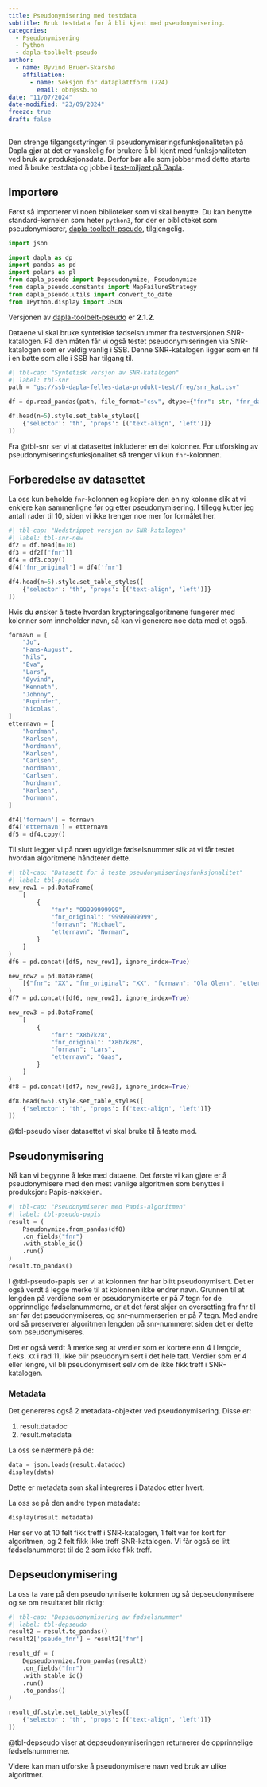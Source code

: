 ```yaml
---
title: Pseudonymisering med testdata
subtitle: Bruk testdata for å bli kjent med pseudonymisering.
categories:
  - Pseudonymisering
  - Python
  - dapla-toolbelt-pseudo
author:
  - name: Øyvind Bruer-Skarsbø
    affiliation: 
      - name: Seksjon for dataplattform (724)
        email: obr@ssb.no
date: "11/07/2024"
date-modified: "23/09/2024"
freeze: true
draft: false
---
```


Den strenge tilgangsstyringen til pseudonymiseringsfunksjonaliteten på Dapla gjør at det er vanskelig for brukere å bli kjent med funksjonaliteten ved bruk av produksjonsdata. Derfor bør alle som jobber med dette starte med å bruke testdata og jobbe i [test-miljøet på Dapla](https://jupyter.dapla-staging.ssb.no/).

## Importere 



Først så importerer vi noen biblioteker som vi skal benytte. Du kan benytte standard-kernelen som heter `python3`, for der er biblioteket som pseudonymiserer, [dapla-toolbelt-pseudo](https://pypi.org/project/dapla-toolbelt-pseudo/), tilgjengelig.  

```python
import json

import dapla as dp
import pandas as pd
import polars as pl
from dapla_pseudo import Depseudonymize, Pseudonymize
from dapla_pseudo.constants import MapFailureStrategy
from dapla_pseudo.utils import convert_to_date
from IPython.display import JSON
```

Versjonen av [dapla-toolbelt-pseudo](../../../statistikkere/dapla-toolbelt-pseudo.html) er **2.1.2**.

Dataene vi skal bruke syntetiske fødselsnummer fra testversjonen SNR-katalogen. På den måten får vi også testet pseudonymiseringen via SNR-katalogen som er veldig vanlig i SSB. Denne SNR-katalogen ligger som en fil i en bøtte som alle i SSB har tilgang til. 

```python
#| tbl-cap: "Syntetisk versjon av SNR-katalogen"
#| label: tbl-snr
path = "gs://ssb-dapla-felles-data-produkt-test/freg/snr_kat.csv"

df = dp.read_pandas(path, file_format="csv", dtype={"fnr": str, "fnr_date": str})

df.head(n=5).style.set_table_styles([
    {'selector': 'th', 'props': [('text-align', 'left')]}
])
```

Fra @tbl-snr ser vi at datasettet inkluderer en del kolonner. For utforsking av pseudonymiseringsfunksjonalitet så trenger vi kun `fnr`-kolonnen.

## Forberedelse av datasettet

La oss kun beholde `fnr`-kolonnen og kopiere den en ny kolonne slik at vi enklere kan sammenligne før og etter pseudonymisering. I tillegg kutter jeg antall rader til 10, siden vi ikke trenger noe mer for formålet her. 

```python
#| tbl-cap: "Nedstrippet versjon av SNR-katalogen"
#| label: tbl-snr-new
df2 = df.head(n=10)
df3 = df2[["fnr"]]
df4 = df3.copy()
df4['fnr_original'] = df4['fnr']

df4.head(n=5).style.set_table_styles([
    {'selector': 'th', 'props': [('text-align', 'left')]}
])
```

Hvis du ønsker å teste hvordan krypteringsalgoritmene fungerer med kolonner som inneholder navn, så kan vi generere noe data med et også.

```python
fornavn = [
    "Jo",
    "Hans-August",
    "Nils",
    "Eva",
    "Lars",
    "Øyvind",
    "Kenneth",
    "Johnny",
    "Rupinder",
    "Nicolas",
]
etternavn = [
    "Nordman",
    "Karlsen",
    "Nordmann",
    "Karlsen",
    "Carlsen",
    "Nordmann",
    "Carlsen",
    "Nordmann",
    "Karlsen",
    "Normann",
]

df4['fornavn'] = fornavn
df4['etternavn'] = etternavn
df5 = df4.copy()
```

Til slutt legger vi på noen ugyldige fødselsnummer slik at vi får testet hvordan algoritmene håndterer dette. 

```python
#| tbl-cap: "Datasett for å teste pseudonymiseringsfunksjonalitet"
#| label: tbl-pseudo
new_row1 = pd.DataFrame(
    [
        {
            "fnr": "99999999999",
            "fnr_original": "99999999999",
            "fornavn": "Michael",
            "etternavn": "Norman",
        }
    ]
)
df6 = pd.concat([df5, new_row1], ignore_index=True)

new_row2 = pd.DataFrame(
    [{"fnr": "XX", "fnr_original": "XX", "fornavn": "Ola Glenn", "etternavn": "Gåås"}]
)
df7 = pd.concat([df6, new_row2], ignore_index=True)

new_row3 = pd.DataFrame(
    [
        {
            "fnr": "X8b7k28",
            "fnr_original": "X8b7k28",
            "fornavn": "Lars",
            "etternavn": "Gaas",
        }
    ]
)
df8 = pd.concat([df7, new_row3], ignore_index=True)

df8.head(n=5).style.set_table_styles([
    {'selector': 'th', 'props': [('text-align', 'left')]}
])
```

@tbl-pseudo viser datasettet vi skal bruke til å teste med. 

## Pseudonymisering

Nå kan vi begynne å leke med dataene. Det første vi kan gjøre er å pseudonymisere med den mest vanlige algoritmen som benyttes i produksjon: Papis-nøkkelen.

```python
#| tbl-cap: "Pseudonymiserer med Papis-algoritmen"
#| label: tbl-pseudo-papis
result = (
    Pseudonymize.from_pandas(df8)
    .on_fields("fnr")
    .with_stable_id()
    .run()
)
result.to_pandas()
```

I @tbl-pseudo-papis ser vi at kolonnen `fnr` har blitt pseudonymisert. Det er også verdt å legge merke til at kolonnen ikke endrer navn. Grunnen til at lengden på verdiene som er pseudonymiserte er på 7 tegn for de opprinnelige fødselsnummerne, er at det først skjer en oversetting fra fnr til snr før det pseudonymiseres, og snr-nummerserien er på 7 tegn. Med andre ord så preserverer algoritmen lengden på snr-nummeret siden det er dette som pseudonymiseres. 

Det er også verdt å merke seg at verdier som er kortere enn 4 i lengde, f.eks. `XX` i rad 11, ikke blir pseudonymisert i det hele tatt. Verdier som er 4 eller lengre, vil bli pseudonymisert selv om de ikke fikk treff i SNR-katalogen. 

### Metadata

Det genereres også 2 metadata-objekter ved pseudonymisering. Disse er:

1. result.datadoc
2. result.metadata

La oss se nærmere på de:

```python
data = json.loads(result.datadoc)
display(data)
```

Dette er metadata som skal integreres i Datadoc etter hvert. 

La oss se på den andre typen metadata:

```python
display(result.metadata)
```

Her ser vo at 10 felt fikk treff i SNR-katalogen, 1 felt var for kort for algoritmen, og 2 felt fikk ikke treff SNR-katalogen. Vi får også se litt fødselsnummeret til de 2 som ikke fikk treff. 

## Depseudonymisering

La oss ta vare på den pseudonymiserte kolonnen og så depseudonymisere og se om resultatet blir riktig:

```python
#| tbl-cap: "Depseudonymisering av fødselsnummer"
#| label: tbl-depseudo
result2 = result.to_pandas()
result2['pseudo_fnr'] = result2['fnr']

result_df = (
    Depseudonymize.from_pandas(result2)         
    .on_fields("fnr")                              
    .with_stable_id()                              
    .run()                                         
    .to_pandas() 
)

result_df.style.set_table_styles([
    {'selector': 'th', 'props': [('text-align', 'left')]}
])
```

@tbl-depseudo viser at depseudonymiseringen returnerer de opprinnelige fødselsnummerne.

Videre kan man utforske å pseudonymisere navn ved bruk av ulike algoritmer. 
